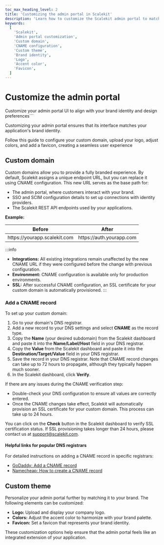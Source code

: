 ```yaml
---
toc_max_heading_level: 2
title: 'Customizing the admin portal in Scalekit'
description: 'Learn how to customize the Scalekit admin portal to match your brand identity. This guide covers setting up a custom domain, updating the logo, colors, and favicon to create a cohesive user experience.'
keywords:
  [
    'Scalekit',
    'Admin portal customization',
    'Custom domain',
    'CNAME configuration',
    'Custom theme',
    'Brand identity',
    'Logo',
    'Accent color',
    'Favicon',
  ]
---
```


# Customize the admin portal

<Subtitle>
Customize your admin portal UI to align with your brand identity and design preferences```
</Subtitle>

Customizing your admin portal ensures that its interface matches your application's brand identity.

Follow this guide to configure your custom domain, upload your logo, adjust colors, and add a favicon, creating a seamless user experience

## Custom domain

Custom domains allow you to provide a fully branded experience. By default, Scalekit assigns a unique endpoint URL, but you can replace it using CNAME configuration. This new URL serves as the base path for:

- The admin portal, where customers interact with your brand.
- SSO and SCIM configuration details to set up connections with identity providers.
- The Scalekit REST API endpoints used by your applications.

**Example:**

| Before                                                               | After                                                           |
| -------------------------------------------------------------------- | --------------------------------------------------------------- |
| <SimpleCode>https:<span></span>//yourapp.scalekit.com</SimpleCode>                | <SimpleCode>https:<span></span>//auth.yourapp.com</SimpleCode>                |

:::info
- **Integrations:** All existing integrations remain unaffected by the new CNAME URL if they were configured before the change with previous configuration.
- **Environment:** CNAME configuration is available only for production environments.
- **SSL:** After successful CNAME configuration, an SSL certificate for your custom domain is automatically provisioned.
:::

### Add a CNAME record

To set up your custom domain:

1. Go to your domain's DNS registrar.
2. Add a new record to your DNS settings and select **CNAME** as the record type.
3. Copy the **Name** (your desired subdomain) from the Scalekit dashboard and paste it into the **Name/Label/Host** field in your DNS registrar.
4. Copy the **Value** from the Scalekit dashboard and paste it into the **Destination/Target/Value** field in your DNS registrar.
5. Save the record in your DNS registrar. Note that CNAME record changes can take up to 72 hours to propagate, although they typically happen much sooner.
6. In the Scalekit dashboard, click **Verify**.

If there are any issues during the CNAME verification step:
- Double-check your DNS configuration to ensure all values are correctly entered.
- Once the CNAME changes take effect, Scalekit will automatically provision an SSL certificate for your custom domain. This process can take up to 24 hours.

You can click on the **Check** button in the Scalekit dashboard to verify SSL certification status. If SSL provisioning takes longer than 24 hours, please contact us at [support@scalekit.com](mailto:support@scalekit.com).

#### Helpful links for popular DNS registrars
For detailed instructions on adding a CNAME record in specific registrars:
- [GoDaddy: Add a CNAME record](https://www.godaddy.com/en-in/help/add-a-cname-record-19236)
- [Namecheap: How to create a CNAME record](https://www.namecheap.com/support/knowledgebase/article.aspx/9646/2237/how-to-create-a-cname-record-for-your-domain)

## Custom theme

Personalize your admin portal further by matching it to your brand. The following elements can be customized:

- **Logo:** Upload and display your company logo.
- **Colors:** Adjust the accent color to harmonize with your brand palette.
- **Favicon:** Set a favicon that represents your brand identity.

These customization options help ensure that the admin portal feels like an integrated extension of your application.